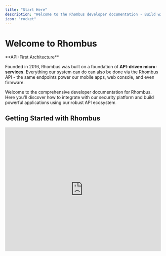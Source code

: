 ```yaml
---
title: "Start Here"
description: "Welcome to the Rhombus developer documentation - Build with our API-first security platform"
icon: "rocket"
---
```


# Welcome to Rhombus

<Info>
**API-First Architecture**

Founded in 2016, Rhombus was built on a foundation of **API-driven micro-services**. Everything our system can do can also be done via the Rhombus API - the same endpoints power our mobile apps, web console, and even firmware.
</Info>

Welcome to the comprehensive developer documentation for Rhombus. Here you'll discover how to integrate with our security platform and build powerful applications using our robust API ecosystem.

## Getting Started with Rhombus

<iframe
  width="100%"
  height="400"
  src="https://www.youtube.com/embed/7CbqXlYp3YU"
  title="Rhombus API Introduction"
  frameBorder="0"
  allow="accelerometer; autoplay; clipboard-write; encrypted-media; gyroscope; picture-in-picture"
  allowFullScreen
  style={{ borderRadius: '8px' }}
/>

## Why Choose Rhombus API?

<CardGroup cols={2}>
  <Card title="API-First Design" icon="building">
    Every feature is API-accessible from day one. Our internal tools use the same APIs you'll integrate with.
  </Card>

  <Card title="OpenAPI 3.0 Specification" icon="file-code">
    Human and machine-readable specifications with client library support for most programming languages.
  </Card>

  <Card title="Enterprise Security" icon="shield-check">
    Certificate-based and token-based authentication options with comprehensive security features.
  </Card>

  <Card title="JSON over HTTPS" icon="bolt">
    Simple, standardized communication using JSON payloads over secure HTTPS POST requests.
  </Card>
</CardGroup>

## What's Available

<CardGroup cols={2}>
  <Card
    title="API Reference"
    icon="book"
    href="/api-reference/endpoint/access-control/accesscontrol-adduserstoaccesscontrolgroup"
  >
    Complete API documentation with endpoints, parameters, and examples
  </Card>

  <Card
    title="OpenAPI Specification"
    icon="code"
    href="https://api2.rhombussystems.com/api/openapi/public.json"
  >
    Download our machine-readable API specification for code generation
  </Card>
</CardGroup>

## Integration Options

<Tabs>
  <Tab title="HTTP Client">
    ```javascript JavaScript/Node.js
    // JavaScript/Node.js example
    const response = await fetch('https://api2.rhombussystems.com/api/endpoint', {
      method: 'POST',
      headers: {
        'Content-Type': 'application/json',
        'x-auth-scheme': 'api-token',
        'x-auth-apikey': 'YOUR_API_KEY'
      },
      body: JSON.stringify({
        // Your request data
      })
    });

    const data = await response.json();
    ```
  </Tab>

  <Tab title="Generated SDKs">
    ```bash Generate Client Libraries
    # Generate client libraries using OpenAPI Generator
    openapi-generator-cli generate \
      -i https://api2.rhombussystems.com/api/openapi/public.json \
      -g python \
      -o ./rhombus-python-client

    # Or use other generators: java, csharp, go, php, etc.
    ```
  </Tab>

  <Tab title="cURL Examples">
    ```bash cURL
    # Basic API request with token authentication
    curl -X POST \
      -H "Content-Type: application/json" \
      -H "x-auth-scheme: api-token" \
      -H "x-auth-apikey: YOUR_API_KEY" \
      -d '{"key": "value"}' \
      https://api2.rhombussystems.com/api/endpoint
    ```
  </Tab>
</Tabs>

## Quick Start Path

<Steps>
  <Step title="Get Your API Credentials">
    Navigate to the [Rhombus Console](https://console.rhombussystems.com/settings/api-management/) and generate your first API key. Choose between token-based (easier) or certificate-based (more secure) authentication.
  </Step>

  <Step title="Make Your First Request">
    Test your connection with a simple API call to verify your authentication setup is working correctly.
  </Step>

  <Step title="Explore the Documentation">
    Browse our comprehensive API reference to discover all available endpoints and capabilities for your integration.
  </Step>

  <Step title="Join the Community">
    Connect with other developers, ask questions, and share your experiences in our developer community.
  </Step>
</Steps>

## What You Can Build

<CardGroup cols={3}>
  <Card title="Camera Management" icon="video">
    Stream live video, retrieve recordings, manage camera settings, and access metadata
  </Card>

  <Card title="Access Control" icon="key">
    Manage doors, users, credentials, and access events across your facilities
  </Card>

  <Card title="Environmental Monitoring" icon="temperature-half">
    Monitor temperature, humidity, air quality, and other environmental conditions
  </Card>

  <Card title="Analytics & Insights" icon="chart-line">
    Access AI-powered analytics, people counting and object detection
  </Card>

  <Card title="Event Management" icon="bell">
    Create custom workflows, manage notifications, and respond to security events
  </Card>

  <Card title="Device Administration" icon="server">
    Configure devices, manage firmware updates, and monitor system health
  </Card>
</CardGroup>

## Developer Community

<Info>
**Connect with Fellow Developers**

Join our vibrant developer community at **[rhombus.community](https://rhombus.community)** to get help, share experiences, and stay updated with the latest developments.
</Info>

### What You'll Find in Our Community:

- **Developer Support** - Get help from Rhombus engineers and experienced community members
- **Product Updates** - Stay informed about new API features and platform updates
- **Integration Examples** - Share and discover real-world implementation patterns
- **Troubleshooting** - Collaborative problem-solving for integration challenges
- **Best Practices** - Learn from successful deployments and optimization techniques

<CardGroup cols={2}>
  <Card
    title="Visit Developer Community"
    icon="users"
    href="https://rhombus.community"
  >
    Our community is the fastest way to get answers from both Rhombus engineers and fellow developers who have solved similar challenges.
  </Card>

  <Card
    title="Rhombus Console"
    icon="desktop"
    href="https://console.rhombussystems.com"
  >
    Manage API keys, configure settings, and access your Rhombus system
  </Card>
</CardGroup>

## Base URL & Authentication

All API requests are made to our base URL:

```
https://api2.rhombussystems.com
```

Include your API key in every request header:

```json
{
  "x-auth-apikey": "YOUR_API_KEY",
  "x-auth-scheme": "api-token"
}
```

<Warning>
Store your API key securely - it provides full access to your organization's data.
</Warning>


## Ready to Build?

Whether you're building a simple integration or a complex security platform, Rhombus provides the tools and community support you need to succeed. Start with our Quick Start Guide and join thousands of developers already building with Rhombus.

<CardGroup cols={2}>
  <Card
    title="Explore the API"
    icon="rocket"
    href="/api-reference/endpoint/access-control/accesscontrol-adduserstoaccesscontrolgroup"
  >
    Browse our comprehensive API documentation to start building
  </Card>

  <Card
    title="Ask Questions"
    icon="comments"
    href="https://rhombus.community"
  >
    Join our community and get help from experts
  </Card>
</CardGroup>

<Note>
This documentation is automatically updated nightly from our production API specification to ensure accuracy and completeness.
</Note>
